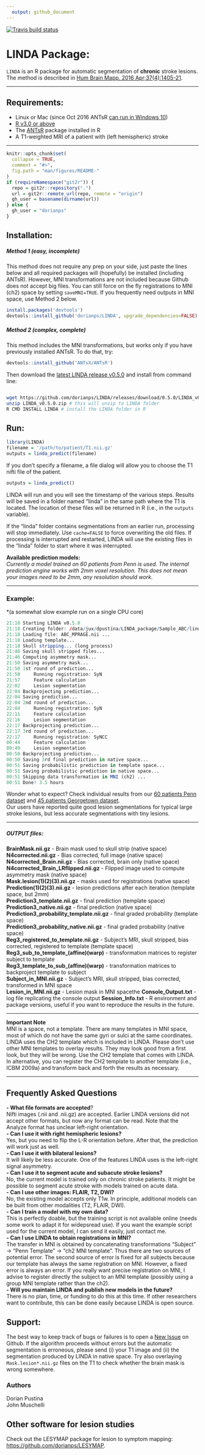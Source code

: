 ```yaml
---
  output: github_document
---
```


[![Travis build status](https://travis-ci.org/dorianps/LINDA.svg?branch=master)](https://travis-ci.org/dorianps/LINDA)
<!--
[![AppVeyor Build Status](https://ci.appveyor.com/api/projects/status/github/muschellij2/LINDA?branch=master&svg=true)](https://ci.appveyor.com/project/muschellij2/LINDA)
[![Coverage status](https://codecov.io/gh/muschellij2/LINDA/branch/master/graph/badge.svg)](https://codecov.io/gh/muschellij2/LINDA)

-->
<!-- README.md is generated from README.Rmd. Please edit that file -->

# LINDA Package: 

`LINDA` is an R package for automatic segmentation of **chronic** stroke lesions.  
The method is described in [Hum Brain Mapp. 2016
Apr;37(4):1405-21](http://onlinelibrary.wiley.com/doi/10.1002/hbm.23110/abstract).  

-----

## Requirements:  

* Linux or Mac (since Oct 2016 ANTsR [can run in
Windows 10](https://github.com/stnava/ANTsR/wiki/Installing-ANTsR-in-Windows-10-\(along-with-FSL,-Rstudio,-Freesurfer,-etc\).))  
* [R v3.0 or above](http://www.r-project.org/)  
* The [ANTsR](http://stnava.github.io/ANTsR/) package installed in R
* A T1-weighted MRI of a patient with (left hemispheric) stroke

-----

```r
knitr::opts_chunk$set(
  collapse = TRUE,
  comment = "#>",
  fig.path = "man/figures/README-"
)
if (requireNamespace("git2r")) {
  repo = git2r::repository(".")
  url = git2r::remote_url(repo, remote = "origin") 
  gh_user = basename(dirname(url))
} else {
  gh_user = "dorianps"
}
```


## Installation:

##### Method 1 (easy, incomplete)
This method does not require any prep on your side, just paste the lines below and all required packages will (hopefully) be installed (including ANTsR). However, MNI transformations are not included because Github does not accept big files. You can still force on the fly registrations to MNI (ch2) space by  setting `saveMNI=TRUE`. If you frequently need outputs in MNI space, use Method 2 below.  

``` r
install.packages('devtools')
devtools::install_github('dorianps/LINDA', upgrade_dependencies=FALSE)
```


##### Method 2 (complex, complete)
This method includes the MNI transformations, but works only if you have previously installed ANTsR. To do that, try:
``` r
devtools::install_github('ANTsX/ANTsR')
```  
Then download the [latest
LINDA release v0.5.0](https://github.com/dorianps/LINDA/releases/download/0.5.0/LINDA_v0.5.0.zip) and install from command line:
``` bash

wget https://github.com/dorianps/LINDA/releases/download/0.5.0/LINDA_v0.5.0.zip
unzip LINDA_v0.5.0.zip # this will unzip to LINDA folder
R CMD INSTALL LINDA # install the LINDA folder in R
```



## Run:
``` r
library(LINDA)
filename = '/path/to/patient/T1.nii.gz'
outputs = linda_predict(filename)
```

If you don't specify a filename, a file dialog will allow you to choose the T1 nifti file of the patient.

``` r
outputs = linda_predict()
```

LINDA will run and you will see the timestamp of the various steps. 
Results will be saved in a folder named “linda” in the same path where the T1 is located. The location of these files will be returned in R (i.e., in the `outputs` variable).

If the "linda" folder contains segmentations from an earlier run, processing will stop immediately. Use `cache=FALSE` to force overwriting the old files. If processing is interrupted and restarted, LINDA will use the existing files in the "linda" folder to start where it was interrupted.



**Available prediction models:**  
*Currently a model trained on 60 patients from Penn is used. The
internal prediction engine works with 2mm voxel resolution. This does
not mean your images need to be 2mm, any resolution should work.*

-----

### Example:
*(a somewhat slow example run on a single CPU core)
``` r
21:18 Starting LINDA v0.5.0
21:18 Creating folder: /data/jux/dpustina/LINDA_package/Sample_ABC/linda
21:18 Loading file: ABC_MPRAGE.nii ...
21:18 Loading template...
21:18 Skull stripping... (long process)
21:46 Saving skull stripped files...
21:46 Computing asymmetry mask...
21:50 Saving asymmetry mask...
21:50 1st round of prediction...
21:50     Running registration: SyN
21:57     Feature calculation 
22:02     Lesion segmentation
22:04 Backprojecting prediction...
22:04 Saving prediction...
22:04 2nd round of prediction...
22:04     Running registration: SyN
22:11     Feature calculation 
22:16     Lesion segmentation
22:17 Backprojecting prediction...
22:17 3rd round of prediction...
22:17     Running registration: SyNCC
00:44     Feature calculation 
00:49     Lesion segmentation
00:50 Backprojecting prediction...
00:50 Saving 3rd final prediction in native space...
00:51 Saving probabilistic prediction in template space...
00:51 Saving probabilistic prediction in native space...
00:51 Skipping data transformation in MNI (ch2) ...
00:51 Done! 3.5 hours 
```

Wonder what to expect? Check individual results from our [60 patients
Penn
dataset](https://drive.google.com/file/d/0BxHeqEv37qqDT085MHAyMzFJcVk)
and [45 patients Georgetown
dataset](https://drive.google.com/open?id=0BxHeqEv37qqDY1psaC14QXZSOXc).  
Our users have reported quite good lesion segmentations for typical
large stroke lesions, but less accurate segmentations with tiny lesions.

-----

##### OUTPUT files:

**BrainMask.nii.gz** - Brain mask used to skull strip (native space)  
**N4corrected.nii.gz** - Bias corrected, full image (native space)  
**N4corrected\_Brain.nii.gz** - Bias corrected, brain only (native
space)  
**N4corrected\_Brain\_LRflipped.nii.gz** - Flipped image used to compute
asymmetry mask (native space)  
**Mask.lesion(1)(2)(3).nii.gz** - masks used for registrations (native
space)  
**Prediction(1)(2)(3).nii.gz** - lesion predictions after each iteration
(template space, but 2mm)  
**Prediction3\_template.nii.gz** - final prediction (template space)  
**Prediction3\_native.nii.gz** - final prediction (native space)  
**Prediction3\_probability\_template.nii.gz** - final graded probability
(template space)  
**Prediction3\_probability\_native.nii.gz** - final graded probability
(native space)  
**Reg3\_registered\_to\_template.nii.gz** - Subject’s MRI, skull
stripped, bias corrected, registered to template (template space)  
**Reg3\_sub\_to\_template\_(affine)(warp)** - transformation matrices to
register subject to template  
**Reg3\_template\_to\_sub\_(affine)(warp)** - transformation matrices to
backproject template to subject  
**Subject\_in\_MNI.nii.gz** - Subject’s MRI, skull stripped, bias
corrected, transformed in MNI space  
**Lesion\_in\_MNI.nii.gz** - Lesion mask in MNI spacethe 
**Console_Output.txt** - log file replicating the console output
**Session_Info.txt** - R environment and package versions, useful if you want to reproduce the results in the future. 

-----

**Important Note**  
MNI is a space, not a template. There are many templates in MNI space,
most of which do not have the same gyri or sulci at the same
coordinates. LINDA uses the CH2 template which is included in LINDA.
Please don’t use other MNI templates to overlay results. They may look
good from a first look, but they will be wrong. Use the CH2 template
that comes with LINDA. In alternative, you can register the CH2 template
to another template (i.e., ICBM 2009a) and transform back and forth the
results as necessary.

-----

## Frequently Asked Questions

**- What file formats are accepted**?  
Nifti images (.nii and .nii.gz) are accepted. Earlier LINDA versions did not accept other formats, but now any format can be read. Note that the Analyze format has unclear left-right orientation.  
**- Can I use it with right hemispheric lesions?**  
Yes, but you need to flip the L-R orientation before. After that, the
prediction will work just as well.  
**- Can I use it with bilateral lesions?**  
It will likely be less accurate. One of the features LINDA uses is the
left-right signal asymmetry.  
**- Can I use it to segment acute and subacute stroke lesions?**  
No, the current model is trained only on chronic stroke patients. It
might be possible to segment acute stroke with models trained on acute
data.  
**- Can I use other images: FLAIR, T2, DWI?**  
No, the existing model accepts only T1w. In principle, additional models
can be built from other modalities (T2, FLAIR, DWI).  
**- Can I train a model with my own data?**  
This is perfectly doable, but the training script is not available
online (needs some work to adapt it for widepsread use). If you want the
example script used for the current model, I can send it easily, just
contact me.  
**- Can I use LINDA to obtain registrations in MNI?**  
The transfer in MNI is obtained by concatenating transformations
“Subject” -\> “Penn Template” -\> “ch2 MNI template”. Thus there are
two sources of potential error. The second source of error is fixed for
all subjects because our template has always the same registration on
MNI. However, a fixed error is always an error. If you really want
precise registration on MNI, I advise to register directly the subject
to an MNI template (possibly using a group MNI template rather than the
ch2).  
**- Will you maintain LINDA and publish new models in the future?**  
There is no plan, time, or funding to do this at this time. If other
researchers want to contribute, this can be done easily because LINDA is
open source.

## Support:

The best way to keep track of bugs or failures is to open a [New
Issue](https://github.com/dorianps/LINDA/issues) on Github. If the algorithm proceeds without errors but the automatic segmentation is erroneous, please send (i) your T1 image and (ii) the segmentation produced by LINDA in native space. Try also overlaying `Mask.lesion*.nii.gz` files on the T1 to check whether the brain mask is wrong somewhere.  
    
  
### Authors
Dorian Pustina  
John Muschelli  
  
## Other software for lesion studies

Check out the LESYMAP package for lesion to symptom mapping:
<https://github.com/dorianps/LESYMAP>.

